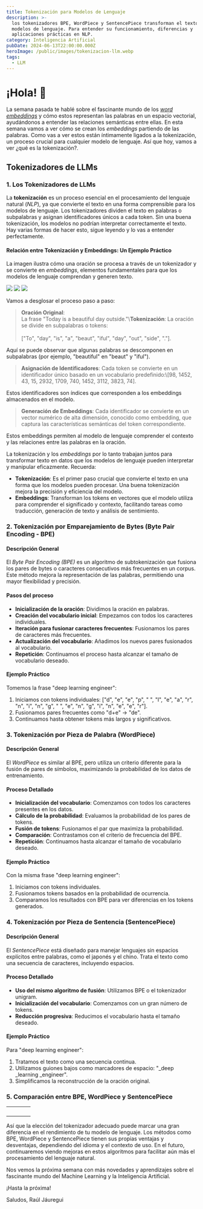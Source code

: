 ```yaml
---
title: Tokenización para Modelos de Lenguaje
description: >-
  los tokenizadores BPE, WordPiece y SentencePiece transforman el texto para
  modelos de lenguaje. Para entender su funcionamiento, diferencias y
  aplicaciones prácticas en NLP.
category: Inteligencia Artificial
pubDate: 2024-06-13T22:00:00.000Z
heroImage: /public/images/tokenizacion-llm.webp
tags:
  - LLM
---
```


# ¡Hola! 🌟

La semana pasada te hablé sobre el fascinante mundo de los *[word embeddings](https://mindfulml.vialabsdigital.com/post/semantica-inteligencia-artificial/ "word embeddings")* y cómo estos representan las palabras en un espacio vectorial, ayudándonos a entender las relaciones semánticas entre ellas. En esta semana vamos a ver cómo se crean los *embeddings* partiendo de las palabras. Como vas a ver estos están íntimamente ligados a la tokenización, un proceso crucial para cualquier modelo de lenguaje. Así que hoy, vamos a ver ¿qué es la tokenización?.

## Tokenizadores de LLMs

### 1. Los Tokenizadores de LLMs

La **tokenización** es un proceso esencial en el procesamiento del lenguaje natural (*NLP*), ya que convierte el texto en una forma comprensible para los modelos de lenguaje. Los tokenizadores dividen el texto en palabras o subpalabras y asignan identificadores únicos a cada token. Sin una buena tokenización, los modelos no podrían interpretar correctamente el texto. Hay varias formas de hacer esto, sigue leyendo y lo vas a entender perfectamente.

#### Relación entre Tokenización y Embeddings: Un Ejemplo Práctico

La imagen ilustra cómo una oración se procesa a través de un tokenizador y se convierte en *embeddings*, elementos fundamentales para que los modelos de lenguaje comprendan y generen texto.

![](/public/images/tokenizacion_1.jpg)
![](/public/images/public/images/tokenizacion_1.jpg)
![](/public/images/images/tokenizacion_1.jpg)

Vamos a desglosar el proceso paso a paso:

> **Oración Original**: \
> La frase "Today is a beautiful day outside."\\**Tokenización**:
> La oración se divide en subpalabras o tokens: \
> \
> \["To", "day", "is", "a", "beaut", "iful", "day", "out", "side", "."].

Aquí se puede observar que algunas palabras se descomponen en subpalabras (por ejemplo, "beautiful" en "beaut" y "iful").

> **Asignación de Identificadores**: Cada token se convierte en un identificador único basado en un vocabulario predefinido:\\\[98, 1452, 43, 15, 2932, 1709, 740, 1452, 3112, 3823, 74].

Estos identificadores son índices que corresponden a los embeddings almacenados en el modelo.

> **Generación de Embeddings**: Cada identificador se convierte en un vector numérico de alta dimensión, conocido como embedding, que captura las características semánticas del token correspondiente.

Estos embeddings permiten al modelo de lenguaje comprender el contexto y las relaciones entre las palabras en la oración.

La tokenización y los *embeddings* por lo tanto trabajan juntos para transformar texto en datos que los modelos de lenguaje pueden interpretar y manipular eficazmente. Recuerda:

* **Tokenización**: Es el primer paso crucial que convierte el texto en una forma que los modelos pueden procesar. Una buena tokenización mejora la precisión y eficiencia del modelo.
* **Embeddings**: Transforman los tokens en vectores que el modelo utiliza para comprender el significado y contexto, facilitando tareas como traducción, generación de texto y análisis de sentimiento.

### 2. Tokenización por Emparejamiento de Bytes (Byte Pair Encoding - BPE)

#### Descripción General

El *Byte Pair Encoding (BPE)* es un algoritmo de subtokenización que fusiona los pares de bytes o caracteres consecutivos más frecuentes en un corpus. Este método mejora la representación de las palabras, permitiendo una mayor flexibilidad y precisión.

#### Pasos del proceso

* **Inicialización de la oración**: Dividimos la oración en palabras.
* **Creación del vocabulario inicial**: Empezamos con todos los caracteres individuales.
* **Iteración para fusionar caracteres frecuentes**: Fusionamos los pares de caracteres más frecuentes.
* **Actualización del vocabulario**: Añadimos los nuevos pares fusionados al vocabulario.
* **Repetición**: Continuamos el proceso hasta alcanzar el tamaño de vocabulario deseado.

#### Ejemplo Práctico

Tomemos la frase "deep learning engineer":

1. Iniciamos con tokens individuales: \["d", "e", "e", "p", " ", "l", "e", "a", "r", "n", "i", "n", "g", " ", "e", "n", "g", "i", "n", "e", "e", "r"].
2. Fusionamos pares frecuentes como "d+e" -> "de".
3. Continuamos hasta obtener tokens más largos y significativos.

### 3. Tokenización por Pieza de Palabra (WordPiece)

#### Descripción General

El *WordPiece* es similar al BPE, pero utiliza un criterio diferente para la fusión de pares de símbolos, maximizando la probabilidad de los datos de entrenamiento.

#### Proceso Detallado

* **Inicialización del vocabulario**: Comenzamos con todos los caracteres presentes en los datos.
* **Cálculo de la probabilidad**: Evaluamos la probabilidad de los pares de tokens.
* **Fusión de tokens**: Fusionamos el par que maximiza la probabilidad.
* **Comparación**: Contrastamos con el criterio de frecuencia del BPE.
* **Repetición**: Continuamos hasta alcanzar el tamaño de vocabulario deseado.

#### Ejemplo Práctico

Con la misma frase "deep learning engineer":

1. Iniciamos con tokens individuales.
2. Fusionamos tokens basados en la probabilidad de ocurrencia.
3. Comparamos los resultados con BPE para ver diferencias en los tokens generados.

### 4. Tokenización por Pieza de Sentencia (SentencePiece)

#### Descripción General

El *SentencePiece* está diseñado para manejar lenguajes sin espacios explícitos entre palabras, como el japonés y el chino. Trata el texto como una secuencia de caracteres, incluyendo espacios.

#### Proceso Detallado

* **Uso del mismo algoritmo de fusión**: Utilizamos BPE o el tokenizador unigram.
* **Inicialización del vocabulario**: Comenzamos con un gran número de tokens.
* **Reducción progresiva**: Reducimos el vocabulario hasta el tamaño deseado.

#### Ejemplo Práctico

Para "deep learning engineer":

1. Tratamos el texto como una secuencia continua.
2. Utilizamos guiones bajos como marcadores de espacio: "\_deep \_learning \_engineer".
3. Simplificamos la reconstrucción de la oración original.

### 5. Comparación entre BPE, WordPiece y SentencePiece

|   |   |   |   |
| - | - | - | - |
|   |   |   |   |
|   |   |   |   |
|   |   |   |   |
|   |   |   |   |

Así que la elección del tokenizador adecuado puede marcar una gran diferencia en el rendimiento de tu modelo de lenguaje. Los métodos como BPE, WordPiece y SentencePiece tienen sus propias ventajas y desventajas, dependiendo del idioma y el contexto de uso. En el futuro, continuaremos viendo mejoras en estos algoritmos para facilitar aún más el procesamiento del lenguaje natural.

Nos vemos la próxima semana con más novedades y aprendizajes sobre el fascinante mundo del Machine Learning y la Inteligencia Artificial.

¡Hasta la próxima!

Saludos,
Raúl Jáuregui
